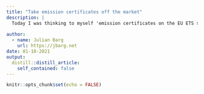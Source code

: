 ```yaml
---
title: "Take emission certificates off the market"
description: |
  Today I was thinking to myself 'emission certificates on the EU ETS seem pretty cheap, we could just buy those in heaps to force the prices to go up'. So I did a little bit of digging around and found [the great _Compensators*_ project](https://www.compensators.org/en/compensate-2/) by the even more amazing _Potsdam Institute for Climate Impact Research_ (PIK). Their website makes it pretty easy to buy emission certificates, either by unit or by price, any fraction possible. At currently 41.52€, still a steal. Although I still remember prices being in the 20s. Well, prices going up is a good thing in this case I suppose.
  
author:
  - name: Julian Barg
    url: https://jbarg.net
date: 01-10-2021
output:
  distill::distill_article:
    self_contained: false
---
```



```r
knitr::opts_chunk$set(echo = FALSE)
```
